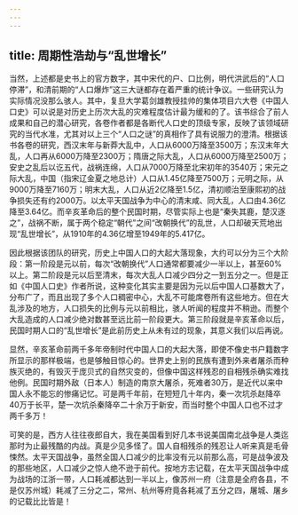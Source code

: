 ```yaml
---
---
---
```

title: 周期性浩劫与“乱世增长”
---



当然，上述都是史书上的官方数字，其中宋代的户、口比例，明代洪武后的“人口停滞”，和清前期的“人口爆炸”这三大谜都存在着严重的统计争议。一些研究认为实际情况没那么骇人。其中，复旦大学葛剑雄教授挂帅的集体项目六大卷《中国人口史》可以说是对历史上历次大乱的灾难程度估计最为缓和的了。该书综合了前人成果和自己的潜心研究，各卷作者都是各断代人口史的顶级专家，反映了该领域研究的当代水准，尤其对以上三个“人口之谜”的真相作了具有说服力的澄清。根据该书各卷的研究，西汉末年与新莽大乱中，人口从6000万降至3500万；东汉末年大乱，人口再从6000万降至2300万；隋唐之际大乱，人口从6000万降至2500万；安史之乱后以讫五代，战祸连绵，人口从7000万降至北宋初年的3540万；宋元之际大乱，中国（指宋辽金夏之地总计）人口从1.45亿降至7500万；元明之际，从9000万降至7160万；明末大乱，人口从近2亿降至1.5亿，清初顺治至康熙初的战争损失还有约2000万。以太平天国战争为中心的清末咸、同大乱，人口由4.36亿降至3.64亿。而辛亥革命后的整个民国时期，尽管实际上也是“秦失其鹿，楚汉逐之”，战祸不断，属于两个稳定“朝代”之间“改朝换代”的乱世，人口却破天荒地出现“乱世增长”，从1910年的4.36亿增至1949年的5.417亿。

因此根据该团队的研究，历史上中国人口的大起大落现象，大约可以分为三个大阶段：第一阶段是元以前，每次“改朝换代”人口通常都要减少一半以上，甚至60%以上。第二阶段是元以后至清末，每次大乱人口减少四分之一到五分之一。但是正如《中国人口史》作者所说，这种变化其实主要是因为元以后中国人口基数大了，分布广了，而且出现了多个人口稠密中心，大乱不可能席卷所有这些地方。但在大乱涉及的地方，人口损失的比例与元以前相比，骇人听闻的程度并不稍逊。而整个大乱造成的人口减少绝对数甚至远比前一阶段更大。第三阶段就是辛亥革命以后，民国时期人口的“乱世增长”是此前历史上从未有过的现象，其意义我们以后再说。

显然，辛亥革命前两千多年帝制时代中国人口的大起大落，即使不像史书户籍数字所显示的那样极端，也是够触目惊心的。世界史上别的民族有遭到外来者屠杀而种族灭绝的，有毁灭于庞贝式的自然灾变的，但像中国这样残忍的自相残杀确实难找他例。民国时期外敌（日本人）制造的南京大屠杀，死难者30万，是近代以来中国人永不能忘的惨痛记忆。可是两千年前，在短短几十年内，秦一次坑杀赵降卒40万于长平，楚一次坑杀秦降卒二十余万于新安，而当时整个中国人口也不过才两千多万！

可笑的是，西方人往往夜郎自大，我在美国看到好几本书说美国南北战争是人类迄那时为止最残酷的内战。真是少见多怪了。国人自相残杀的残忍让人听来真是毛骨悚然。太平天国战争，虽然全国人口减少的比率没有元以前那么高，可是战争波及的那些地区，人口减少之惊人绝不逊于前代。按地方志记载，在太平天国战争中成为战场的江浙一带，人口耗减都达到一半以上，像苏州一府（注意是全府各县，不是仅苏州城）耗减了三分之二，常州、杭州等府竟各耗减了五分之四，屠城、屠乡的记载比比皆是！